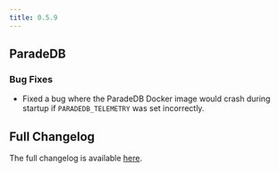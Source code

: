 ```yaml
---
title: 0.5.9
---
```


## ParadeDB

### Bug Fixes

- Fixed a bug where the ParadeDB Docker image would crash during startup if `PARADEDB_TELEMETRY` was set incorrectly.

## Full Changelog

The full changelog is available [here](https://github.com/paradedb/paradedb/releases/tag/v0.5.9).
